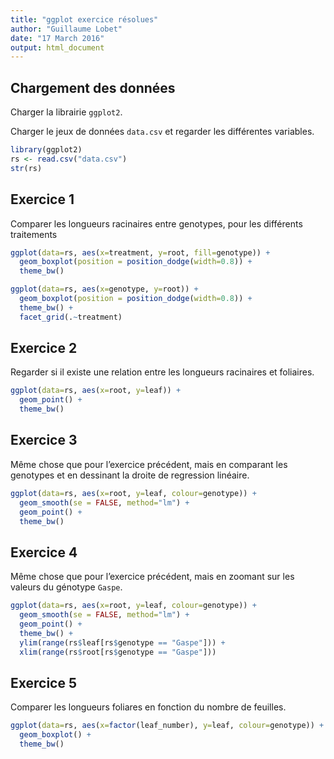 ```yaml
---
title: "ggplot exercice résolues"
author: "Guillaume Lobet"
date: "17 March 2016"
output: html_document
---
```


## Chargement des données

Charger la librairie `ggplot2`. 

Charger le jeux de données `data.csv` et regarder les différentes variables.

```r

library(ggplot2)
rs <- read.csv("data.csv")
str(rs)

```


## Exercice 1

Comparer les longueurs racinaires entre genotypes, pour les différents traitements

```r

ggplot(data=rs, aes(x=treatment, y=root, fill=genotype)) + 
  geom_boxplot(position = position_dodge(width=0.8)) +
  theme_bw()
```


```r

ggplot(data=rs, aes(x=genotype, y=root)) + 
  geom_boxplot(position = position_dodge(width=0.8)) +
  theme_bw() + 
  facet_grid(.~treatment)
```


## Exercice 2

Regarder si il existe une relation entre les longueurs racinaires et foliaires. 

```r

ggplot(data=rs, aes(x=root, y=leaf)) + 
  geom_point() + 
  theme_bw()

```

## Exercice 3

Même chose que pour l'exercice précédent, mais en comparant les genotypes et en dessinant la droite de regression linéaire.

```r

ggplot(data=rs, aes(x=root, y=leaf, colour=genotype)) + 
  geom_smooth(se = FALSE, method="lm") +
  geom_point() + 
  theme_bw()

```

## Exercice 4

Même chose que pour l'exercice précédent, mais en zoomant sur les valeurs du génotype `Gaspe`. 

```r

ggplot(data=rs, aes(x=root, y=leaf, colour=genotype)) + 
  geom_smooth(se = FALSE, method="lm") +
  geom_point() + 
  theme_bw() + 
  ylim(range(rs$leaf[rs$genotype == "Gaspe"])) + 
  xlim(range(rs$root[rs$genotype == "Gaspe"]))  

```


## Exercice 5

Comparer les longueurs foliares en fonction du nombre de feuilles.

```r

ggplot(data=rs, aes(x=factor(leaf_number), y=leaf, colour=genotype)) + 
  geom_boxplot() + 
  theme_bw()

```

